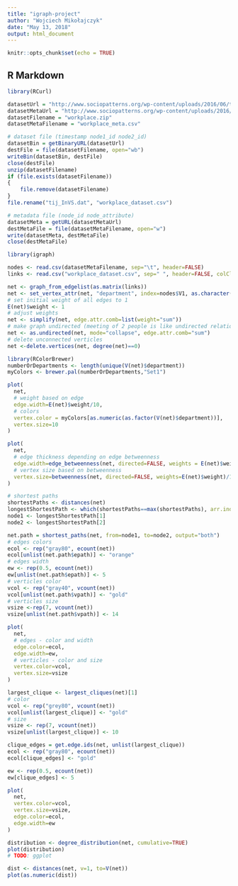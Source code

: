 ```yaml
---
title: "igraph-project"
author: "Wojciech Mikołajczyk"
date: "May 13, 2018"
output: html_document
---
```


```r
knitr::opts_chunk$set(echo = TRUE)
```

## R Markdown
```r
library(RCurl)

datasetUrl = "http://www.sociopatterns.org/wp-content/uploads/2016/06/tij_InVS.dat_.zip"
datasetMetaUrl = "http://www.sociopatterns.org/wp-content/uploads/2016/06/metadata_InVS13.txt"
datasetFilename = "workplace.zip"
datasetMetaFilename = "workplace_meta.csv"

# dataset file (timestamp node1_id node2_id)
datasetBin = getBinaryURL(datasetUrl)
destFile = file(datasetFilename, open="wb")
writeBin(datasetBin, destFile)
close(destFile)
unzip(datasetFilename)
if (file.exists(datasetFilename))
{
    file.remove(datasetFilename)
}
file.rename("tij_InVS.dat", "workplace_dataset.csv")

# metadata file (node_id node_attribute)
datasetMeta = getURL(datasetMetaUrl)
destMetaFile = file(datasetMetaFilename, open="w")
write(datasetMeta, destMetaFile)
close(destMetaFile)
```

```r
library(igraph)

nodes <- read.csv(datasetMetaFilename, sep="\t", header=FALSE)
links <- read.csv("workplace_dataset.csv", sep=" ", header=FALSE, colClasses = c("NULL", NA, NA))

net <- graph_from_edgelist(as.matrix(links))
net <- set_vertex_attr(net, "department", index=nodes$V1, as.character(nodes$V2))
# set initial weight of all edges to 1
E(net)$weight <- 1
# adjust weights
net <- simplify(net, edge.attr.comb=list(weight="sum"))
# make graph undirected (meeting of 2 people is like undirected relation)
net <- as.undirected(net, mode="collapse", edge.attr.comb="sum")
# delete unconnected verticles
net <-delete.vertices(net, degree(net)==0)
```

```r
library(RColorBrewer)
numberOrDepartments <- length(unique(V(net)$department))
myColors <- brewer.pal(numberOrDepartments,"Set1")

plot(
  net,
  # weight based on edge
  edge.width=E(net)$weight/10,
  # colors
  vertex.color = myColors[as.numeric(as.factor(V(net)$department))],
  vertex.size=10
)
```

```r
plot(
  net,
  # edge thickness depending on edge betweenness
  edge.width=edge_betweenness(net, directed=FALSE, weights = E(net)$weight)/50,
  # vertex size based on betweenness
  vertex.size=betweenness(net, directed=FALSE, weights=E(net)$weight)/10
)
```

```r
# shortest paths
shortestPaths <- distances(net)
longestShortestPath <- which(shortestPaths==max(shortestPaths), arr.ind = TRUE)[1,]
node1 <- longestShortestPath[1]
node2 <- longestShortestPath[2]

net.path = shortest_paths(net, from=node1, to=node2, output="both")
# edges colors
ecol <- rep("gray80", ecount(net))
ecol[unlist(net.path$epath)] <- "orange"
# edges width
ew <- rep(0.5, ecount(net))
ew[unlist(net.path$epath)] <- 5
# verticles color
vcol <- rep("gray40", vcount(net))
vcol[unlist(net.path$vpath)] <- "gold"
# verticles size
vsize <-rep(7, vcount(net))
vsize[unlist(net.path$vpath)] <- 14

plot(
  net,
  # edges - color and width
  edge.color=ecol,
  edge.width=ew,
  # verticles - color and size
  vertex.color=vcol,
  vertex.size=vsize
)
```

```r
largest_clique <- largest_cliques(net)[1]
# color
vcol <- rep("grey80", vcount(net))
vcol[unlist(largest_clique)] <- "gold"
# size
vsize <- rep(7, vcount(net))
vsize[unlist(largest_clique)] <- 10

clique_edges = get.edge.ids(net, unlist(largest_clique))
ecol <- rep("gray80", ecount(net))
ecol[clique_edges] <- "gold"

ew <- rep(0.5, ecount(net))
ew[clique_edges] <- 5

plot(
  net,
  vertex.color=vcol,
  vertex.size=vsize,
  edge.color=ecol,
  edge.width=ew
)
```

```r
distribution <- degree_distribution(net, cumulative=TRUE)
plot(distribution)
# TODO: ggplot
```

```r
dist <- distances(net, v=1, to=V(net))
plot(as.numeric(dist))
```
